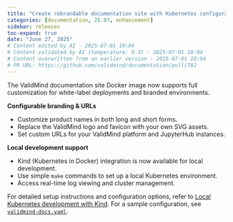 ```yaml
---
title: "Create rebrandable documentation site with Kubernetes configuration (#782)"
categories: [documentation, 25.07, enhancement]
sidebar: releases
toc-expand: true
date: "June 27, 2025"
# Content edited by AI - 2025-07-01 10:04
# Content validated by AI (temperature: 0.3) - 2025-07-01 10:04
# Content overwritten from an earlier version - 2025-07-01 10:04
# PR URL: https://github.com/validmind/documentation/pull/782
---
```


The ValidMind documentation site Docker image now supports full customization for white-label deployments and branded environments.

**Configurable branding & URLs**

- Customize product names in both long and short forms.
- Replace the ValidMind logo and favicon with your own SVG assets.
- Set custom URLs for your ValidMind platform and JupyterHub instances.

**Local development support**

- Kind (Kubernetes in Docker) integration is now available for local development.
- Use simple `make` commands to set up a local Kubernetes environment.
- Access real-time log viewing and cluster management.

For detailed setup instructions and configuration options, refer to [Local Kubernetes development with Kind](/README.md#local-kubernetes-development-with-kind). For a sample configuration, see [`validmind-docs.yaml`](/site/validmind-docs.yaml).
